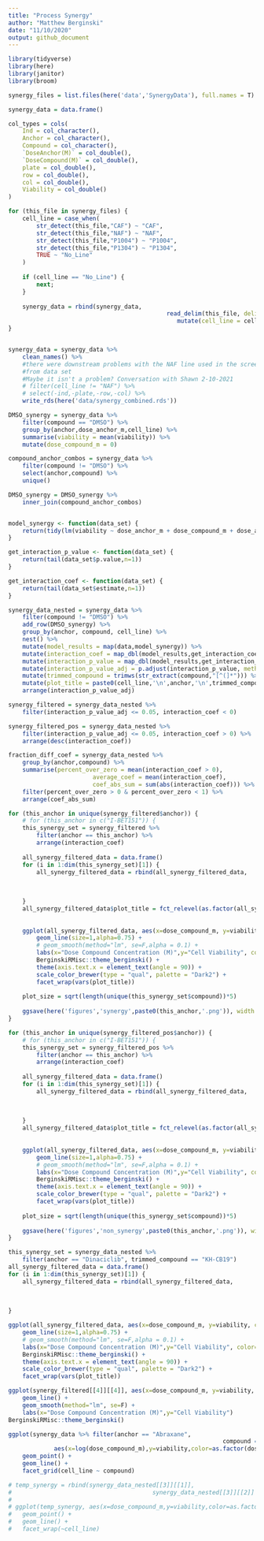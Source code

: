 ```yaml
---
title: "Process Synergy"
author: "Matthew Berginski"
date: "11/10/2020"
output: github_document
---
```


```r
library(tidyverse)
library(here)
library(janitor)
library(broom)
```

```r
synergy_files = list.files(here('data','SynergyData'), full.names = T)

synergy_data = data.frame()

col_types = cols(
	Ind = col_character(),
	Anchor = col_character(),
	Compound = col_character(),
	`DoseAnchor(M)` = col_double(),
	`DoseCompound(M)` = col_double(),
	plate = col_double(),
	row = col_double(),
	col = col_double(),
	Viability = col_double()
)

for (this_file in synergy_files) {
	cell_line = case_when(
		str_detect(this_file,"CAF") ~ "CAF",
		str_detect(this_file,"NAF") ~ "NAF",
		str_detect(this_file,"P1004") ~ "P1004",
		str_detect(this_file,"P1304") ~ "P1304",
		TRUE ~ "No_Line"
	)
	
	if (cell_line == "No_Line") {
		next;
	}
	
	synergy_data = rbind(synergy_data,
											 read_delim(this_file, delim=";", col_types = col_types) %>%
											 	mutate(cell_line = cell_line))
}


synergy_data = synergy_data %>% 
	clean_names() %>%
	#there were downstream problems with the NAF line used in the screen, removing
	#from data set
	#Maybe it isn't a problem? Conversation with Shawn 2-10-2021
	# filter(cell_line != "NAF") %>%
	# select(-ind,-plate,-row,-col) %>%
	write_rds(here('data/synergy_combined.rds'))
```

```r
DMSO_synergy = synergy_data %>% 
	filter(compound == "DMSO") %>% 
	group_by(anchor,dose_anchor_m,cell_line) %>% 
	summarise(viability = mean(viability)) %>%
	mutate(dose_compound_m = 0)

compound_anchor_combos = synergy_data %>% 
	filter(compound != "DMSO") %>% 
	select(anchor,compound) %>%
	unique()

DMSO_synergy = DMSO_synergy %>%
	inner_join(compound_anchor_combos)


model_synergy <- function(data_set) {
	return(tidy(lm(viability ~ dose_anchor_m + dose_compound_m + dose_anchor_m:dose_compound_m, data = data_set)))
}

get_interaction_p_value <- function(data_set) {
	return(tail(data_set$p.value,n=1))
}

get_interaction_coef <- function(data_set) {
	return(tail(data_set$estimate,n=1))
}

synergy_data_nested = synergy_data %>%
	filter(compound != "DMSO") %>%
	add_row(DMSO_synergy) %>%
	group_by(anchor, compound, cell_line) %>% 
	nest() %>%
	mutate(model_results = map(data,model_synergy)) %>%
	mutate(interaction_coef = map_dbl(model_results,get_interaction_coef)) %>%
	mutate(interaction_p_value = map_dbl(model_results,get_interaction_p_value)) %>%
	mutate(interaction_p_value_adj = p.adjust(interaction_p_value, method = 'BH')) %>%
	mutate(trimmed_compound = trimws(str_extract(compound,"[^(]*"))) %>%
	mutate(plot_title = paste0(cell_line,'\n',anchor,'\n',trimmed_compound)) %>%
	arrange(interaction_p_value_adj)
```

```r
synergy_filtered = synergy_data_nested %>%
	filter(interaction_p_value_adj <= 0.05, interaction_coef < 0)

synergy_filtered_pos = synergy_data_nested %>%
	filter(interaction_p_value_adj <= 0.05, interaction_coef > 0) %>%
	arrange(desc(interaction_coef))

fraction_diff_coef = synergy_data_nested %>% 
	group_by(anchor,compound) %>% 
	summarise(percent_over_zero = mean(interaction_coef > 0),
						average_coef = mean(interaction_coef),
						coef_abs_sum = sum(abs(interaction_coef))) %>% 
	filter(percent_over_zero > 0 & percent_over_zero < 1) %>%
	arrange(coef_abs_sum)
```

```r
for (this_anchor in unique(synergy_filtered$anchor)) {
	# for (this_anchor in c("I-BET151")) {
	this_synergy_set = synergy_filtered %>%
		filter(anchor == this_anchor) %>%
		arrange(interaction_coef)
	
	all_synergy_filtered_data = data.frame()
	for (i in 1:dim(this_synergy_set)[1]) {
		all_synergy_filtered_data = rbind(all_synergy_filtered_data,
																			this_synergy_set[[4]][[i]] %>%
																				mutate(plot_title = this_synergy_set$plot_title[i]))
		
	}
	all_synergy_filtered_data$plot_title = fct_relevel(as.factor(all_synergy_filtered_data$plot_title), 
																										 this_synergy_set$plot_title)
	
	ggplot(all_synergy_filtered_data, aes(x=dose_compound_m, y=viability, color=as.factor(dose_anchor_m))) + 
		geom_line(size=1,alpha=0.75) +
		# geom_smooth(method="lm", se=F,alpha = 0.1) +
		labs(x="Dose Compound Concentration (M)",y="Cell Viability", color="Anchor\nCompound\nConcentration (M)") +
		BerginskiRMisc::theme_berginski() +
		theme(axis.text.x = element_text(angle = 90)) +
		scale_color_brewer(type = "qual", palette = "Dark2") +
		facet_wrap(vars(plot_title))
	
	plot_size = sqrt(length(unique(this_synergy_set$compound))*5)
	
	ggsave(here('figures','synergy',paste0(this_anchor,'.png')), width = plot_size,height = plot_size)
}
```

```r
for (this_anchor in unique(synergy_filtered_pos$anchor)) {
	# for (this_anchor in c("I-BET151")) {
	this_synergy_set = synergy_filtered_pos %>%
		filter(anchor == this_anchor) %>%
		arrange(interaction_coef)
	
	all_synergy_filtered_data = data.frame()
	for (i in 1:dim(this_synergy_set)[1]) {
		all_synergy_filtered_data = rbind(all_synergy_filtered_data,
																			this_synergy_set[[4]][[i]] %>%
																				mutate(plot_title = this_synergy_set$plot_title[i]))
		
	}
	all_synergy_filtered_data$plot_title = fct_relevel(as.factor(all_synergy_filtered_data$plot_title), 
																										 this_synergy_set$plot_title)
	
	ggplot(all_synergy_filtered_data, aes(x=dose_compound_m, y=viability, color=as.factor(dose_anchor_m))) + 
		geom_line(size=1,alpha=0.75) +
		# geom_smooth(method="lm", se=F,alpha = 0.1) +
		labs(x="Dose Compound Concentration (M)",y="Cell Viability", color="Anchor\nCompound\nConcentration (M)") +
		BerginskiRMisc::theme_berginski() +
		theme(axis.text.x = element_text(angle = 90)) +
		scale_color_brewer(type = "qual", palette = "Dark2") +
		facet_wrap(vars(plot_title))
	
	plot_size = sqrt(length(unique(this_synergy_set$compound))*5)
	
	ggsave(here('figures','non_synergy',paste0(this_anchor,'.png')), width = plot_size,height = plot_size)
}
```

```r
this_synergy_set = synergy_data_nested %>%
	filter(anchor == "Dinaciclib", trimmed_compound == "KH-CB19")
all_synergy_filtered_data = data.frame()
for (i in 1:dim(this_synergy_set)[1]) {
	all_synergy_filtered_data = rbind(all_synergy_filtered_data,
																		this_synergy_set[[4]][[i]] %>%
																			mutate(plot_title = this_synergy_set$plot_title[i]))
	
}

ggplot(all_synergy_filtered_data, aes(x=dose_compound_m, y=viability, color=as.factor(dose_anchor_m))) + 
	geom_line(size=1,alpha=0.75) +
	# geom_smooth(method="lm", se=F,alpha = 0.1) +
	labs(x="Dose Compound Concentration (M)",y="Cell Viability", color="Anchor\nCompound\nConcentration (M)") +
	BerginskiRMisc::theme_berginski() +
	theme(axis.text.x = element_text(angle = 90)) +
	scale_color_brewer(type = "qual", palette = "Dark2") +
	facet_wrap(vars(plot_title))

```

```r

ggplot(synergy_filtered[[4]][[4]], aes(x=dose_compound_m, y=viability, color=as.factor(dose_anchor_m))) + 
	geom_line() +
	geom_smooth(method="lm", se=F) +
	labs(x="Dose Compound Concentration (M)",y="Cell Viability")
BerginskiRMisc::theme_berginski()
```

```r
ggplot(synergy_data %>% filter(anchor == "Abraxane", 
															 compound == "Veliparib (ABT-888)" | compound == "Erlotinib HCl (OSI-744)"), 
			 aes(x=log(dose_compound_m),y=viability,color=as.factor(dose_anchor_m))) + 
	geom_point() + 
	geom_line() +
	facet_grid(cell_line ~ compound)
```

```r
# temp_synergy = rbind(synergy_data_nested[[3]][[1]],
# 										 synergy_data_nested[[3]][[2]] %>% group_by())
# 
# ggplot(temp_synergy, aes(x=dose_compound_m,y=viability,color=as.factor(dose_anchor_m))) + 
# 	geom_point() + 
# 	geom_line() +
# 	facet_wrap(~cell_line)
```